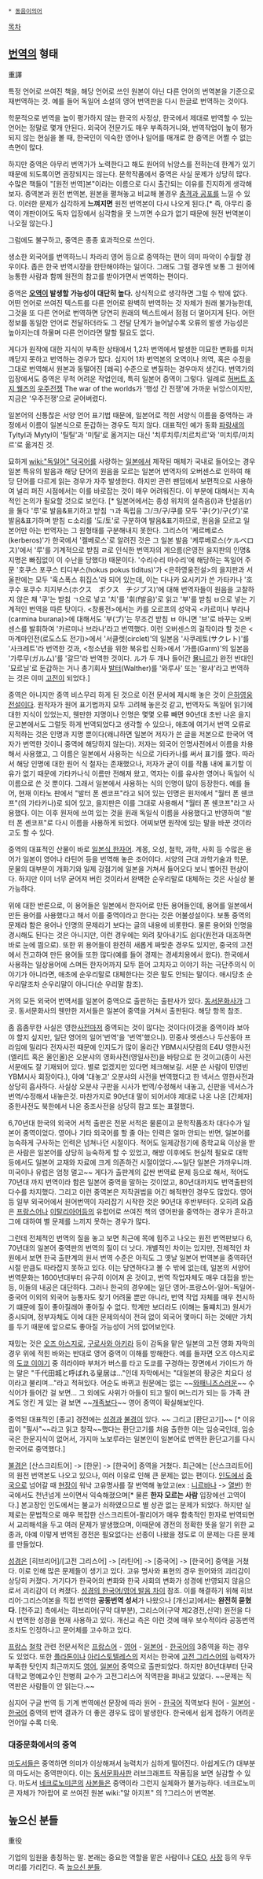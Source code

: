  * [[동음이의어]]

[[목차]]
== [[번역]]의 형태 ==
重譯

특정 언어로 쓰여진 책을, 해당 언어로 쓰인 원본이 아닌 다른 언어의 번역본을 기준으로 재번역하는 것. 예를 들어 독일어 소설의 영어 번역판을 다시 한글로 번역하는 것이다.

학문적으로 번역을 높이 평가하지 않는 한국의 사정상, 한국에서 제대로 번역할 수 있는 언어는 정말로 몇개 안된다. 외국어 전문가도 매우 부족하거니와, 번역작업이 높이 평가되지 않는 현실을 볼 때, 한국인이 익숙한 영어나 일어를 매개로 한 중역은 어쩔 수 없는 측면이 많다. 

하지만 중역은 아무리 번역가가 노력한다고 해도 원어의 뉘앙스를 전하는데 한계가 있기 때문에 되도록이면 권장되지는 않는다. 문학작품에서 중역은 사실 문제가 상당히 많다. 수많은 책들이 "[원전 번역]본"이라는 이름으로 다시 출간되는 이유를 진지하게 생각해 보자. 중역본과 원전 번역본, 원본을 펼쳐놓고 비교해 볼경우 [[충격과 공포]]를 느낄 수 있다. 이러한 문제가 심각하게 '''느껴지면''' 원전 번역본이 다시 나오게 된다.[* 즉, 아무리 중역이 개판이어도 독자 입장에서 심각함을 못 느끼면 수요가 없기 때문에 원전 번역본이 나오질 않는다.]

그럼에도 불구하고, 중역은 종종 효과적으로 쓰인다. 

생소한 외국어를 번역하느니 차라리 영어 등으로 중역하는 편이 의미 파악이 수월할 경우이다. 좁은 한국 번역시장을 한탄해야하는 일이다. 그래도 그럴 경우엔 보통 그 원어에 능통한 사람과 함께 원전의 참고를 받아가면서 번역하는 편이다.

중역은 '''[[오역]]이 발생할 가능성이 대단히 높다.''' 상식적으로 생각하면 그럴 수 밖에 없다. 어떤 언어로 쓰여진 텍스트를 다른 언어로 완벽히 번역하는 것 자체가 원래 불가능한데, 그것을 또 다른 언어로 번역하면 당연히 원래의 텍스트에서 점점 더 멀어지게 된다. 어떤 정보를 동일한 언어로 전달하더라도 그 전달 단계가 늘어날수록 오류의 발생 가능성은 높아지는데 하물며 다른 언어라면 말할 필요도 없다.

게다가 원작에 대한 지식이 부족한 상태에서 1,2차 번역에서 발생한 미묘한 변화를 미처 깨닫지 못하고 번역하는 경우가 많다. 심지어 1차 번역본의 오역이나 의역, 혹은 수정을 그대로 번역해서 원본과 동떨어진 [왜곡] 수준으로 변질하는 경우마저 생긴다. 번역가의 입장에서도 중역은 무척 어려운 작업인데, 특히 일본어 중역이 그렇다. 일례로 [[허버트 조지 웰즈]]의 [[우주전쟁]] The war of the worlds가 '행성 간 전쟁'에 가까운 뉘앙스이지만, 지금은 '우주전쟁'으로 굳어버렸다.

일본어의 신통찮은 서양 언어 표기법 때문에, 일본어로 적힌 서양식 이름을 중역하는 과정에서 이름이 일본식으로 둔갑하는 경우도 적지 않다. 대표적인 예가 동화 [[파랑새]]의 Tyltyl과 Mytyl이 '틸틸'과 '미틸'로 옮겨지는 대신 '치루치루/치르치르'와 '미치루/미치르'로 옮겨진 것.

묘하게 [[wiki:"독일어" 덕국어]]를 사랑하는 [[일본]]에서 제작된 매체가 국내로 들어오는 경우 일본 특유의 발음과 해당 단어의 원음을 모르는 일본어 번역자의 오버센스로 인하여 해당 단어를 다르게 읽는 경우가 자주 발생한다. 하지만 관련 팬덤에서 보편적으로 사용하여 널리 퍼진 시점에서는 이를 바로잡는 것이 매우 어려워진다. 이 부분에 대해서는 지속적인 논의가 필요할 것으로 보인다. [* 일본어에서는 종성 위치의 설측음(l)과 탄설음(r)을 둘다 '루'로 발음&표기하고 받침 ㄱ과 독립음 그/크/구/쿠를 모두 '쿠(ク)/구(グ)'로 발음&표기하며 받침 ㄷ소리를 '도/토'로 구분하여 발음&표기하므로, 원음을 모르고 일본어만 아는 번역자는 그 원형태를 구분해내지 못한다. 그리스어 '케르베로스(kerberos)'가 한국에서 '켈베로스'로 알려진 것은 그 일본 발음 '케루베로스(ケルベロス)'에서 '루'를 기계적으로 받침 ㄹ로 인식한 번역자의 게으름(은영전 을지판의 인명&지명은 빠짐없이 이 수난을 당했다) 때문이다. '수리수리 마수리'에 해당하는 독일어 주문 '호쿠스 포쿠스 티디부스(hokus pokus tiditus)'가 <은하영웅전설>의 을지판과 서울판에는 모두 '혹스폭스 휘집스'라 되어 있는데, 이는 다나카 요시키가 쓴 가타카나 '호쿠수 포쿠수 치지부스(ホクス　ポクス　チジブス)'에 대해 번역자들이 원음을 고찰하지 않은 채 '쿠'는 받침 ㄱ으로 넣고 '치'를 '휘(f발음)'로 읽고 '부'를 받침 ㅂ으로 넣는 기계적인 번역을 따른 탓이다. <창룡전>에서는 카를 오르프의 성악곡 <카르미나 부라나(carmina burana)>에 대해서도 '부(ブ)'는 무조건 받침 ㅂ 아니면 '브'로 바꾸는 오버센스를 발휘하여 '카르미나 브라나'라고 번역했다. 이런 오버센스의 걸작이라 할 것은 <마계마인전(로도스도 전기)>에서 '서클렛(circlet)'의 일본음 '사쿠레토(サクレト)'를 '사크레트'라 번역한 것과, <청소년을 위한 북유럽 신화>에서 '가름(Garm)'의 일본음 '가루무(ガルム)'를 '갈므'라 번역한 것이다. ル가 두 개나 들어간 [[묠니르]]가 완전 반대인 '묘르닐'로 둔갑하는 거나 총기회사 [[발터]](Walther)를 '와루사' 또는 '왈샤'라고 번역하는 것은 이미 [[고전]]이 되었다.]

중역은 아니지만 중역 비스무리 하게 된 것으로 이전 문서에 제시해 놓은 것이 [[은하영웅전설]]이다. 원작자가 원어 표기법까지 모두 고려해 놓은것 같고, 번역자도 독일어 읽기에 대한 지식이 있었는지, 웬만한 지명이나 인명은 몇몇 오류 빼면 90년대 초반 나온 을지문고본에서도 그럴듯 하게 번역되었다고 생각할 수 있으나, 애초에 여기서 번역 오류로 지적하는 것은 인명과 지명 뿐이다(왜냐하면 일본어 저자가 쓴 글을 저본으로 한국어 역자가 번역한 것이니 중역에 해당하지 않는다). 저자는 외국어 인명사전에서 이름을 차용해서 사용했고, 그 이름은 일본에서 사용하는 식으로 가타카나를 써서 표기를 했다. 따라서 해당 인명에 대한 원어 식 철자는 존재했으나, 저자가 굳이 이를 작품 내에 표기할 이유가 없기 때문에 가타카나식 이름만 전해져 왔고, 역자는 이를 유사한 영어나 독일어 식 이름으로 쓴 것 뿐이다. 그래서 일본에서 사용하는 식의 인명이 많이 등장한다. 예를 들어, 현재 이타노 판에서 "발터 폰 셴코프"라고 되어 있는 인명은 원저에서 "월터 폰 쉔코프"(의 가타카나)로 되어 있고, 을지판은 이를 그대로 사용해서 "월터 폰 쉔코프"라고 사용했다. 이는 이후 원저에 쓰여 있는 것을 원래 독일식 이름을 사용했다고 반영하여 "발터 폰 셴코프"로 다시 이름을 사용하게 되었다. 어찌보면 원작에 있는 말을 바꾼 것이라고도 할 수 있다.


중역의 대표적인 산물이 바로 [[일본식 한자어]]. 계몽, 오성, 철학, 과학, 사회 등 수많은 용어가 일본이 영어나 라틴어 등을 번역해 놓은 조어이다. 서양의 근대 과학기술과 학문, 문물의 대부분이 개화기와 일제 강점기에 일본을 거쳐서 들어오다 보니 벌어진 현상이다. 하지만 이미 너무 굳어져 버린 것이라서 완벽한 순우리말로 대체하는 것은 사실상 불가능하다.

위에 대한 반론으로, 이 용어들은 일본에서 한자어로 만든 용어들인데, 용어를 일본에서 만든 용어를 사용했다고 해서 이를 중역이라고 한다는 것은 어불성설이다. 보통 중역의 문제라 함은 용어나 인명의 문제라기 보다는 글의 내용에 비롯한다. 물론 용어와 인명을 경시해도 된다는 것은 아니지만, 이런 경우에는 외려 찾아내기도 쉽다(원전과 대조하면 바로 눈에 띔으로). 또한 위 용어들이 완전히 새롭게 짜맞춘 경우도 있지만, 중국의 고전에서 전고하여 만든 용어들 또한 많다(예를 들어 경제는 경세치용에서 왔다). 한국에서 사용하는 일상용어에 스며든 한자어까지 모두 뜯어 고치자고 이야기 하는 극단주의식 이야기가 아니라면, 애초에 순우리말로 대체한다는 것은 말도 안되는 말이다. 애시당초 순우리말조차 순우리말이 아니다(순 우리말 참조). 

거의 모든 외국어 번역서를 일본어 중역으로 출판하는 출판사가 있다. [[동서문화사]]가 그 곳. 동서문화사의 웬만한 저서들은 일본어 중역을 거쳐서 출판된다. 해당 항목 참조.

좀 흠좀무한 사실은 영한[[사전]]마저 중역되는 것이 많다는 것이다(이것을 중역이라 보아야 할지 싶지만, 일단 영어의 일어'번역'을 '번역'했으니). 민중사 엣센스나 두산동아 프라임에 밀리다 전자사전 때문에 인지도가 많이 올라간 YBM시사닷컴의 E4U 영한사전(엘리트 혹은 올인올)은 오분샤의 영화사전(영일사전)을 바탕으로 한 것이고(종이 사전 서문에도 잘 기재되어 있다. 별로 없겠지만 있다면 체크해보길. 서문 쓴 사람이 민영빈 YBM시사 회장이다.), 아예 '대놓고' 오분샤의 사전을 번역했다고 한 넥서스 영한사전과 상당히 흡사하다. 사실상 오분샤 구판을 시사가 번역/수정해서 내놓고, 신판을 넥서스가 번역/수정해서 내놓은것.   마찬가지로 90년대 말이 되어서야 제대로 나온 나온 [간체자] 중한사전도 북한에서 나온 중조사전을 상당히 참고 또는 표절했다.  

6,70년대 한국의 외국어 서적 출판은  전문 서적은 물론이고 문학작품조차 대다수가 일본어 중역이었다. 영어나 기타 외국어를 할 줄 아는 인력은 얼마 안되는 반면, 일본어를 능숙하게 구사하는  인력은 넘쳐나던 시절이다. 적어도 일제강점기에 중학교육 이상을 받은 사람은 일본어를 상당히 능숙하게 할 수 있었고, 해방 이후에도 현실적 필요로 대학 등에서도 일본어 교재와 자료에 크게 의존하건 시절이었다.~~일단 일본은 가까우니까. 미국이나 유럽은 엄청 멀고~~ 게다가 출판계의 값싼 번역료 문제 등으로 해서, 적어도 70년대 까지 번역이라 함은 일본어 중역을 말하는 것이었고, 80년대까지도 번역출판의 다수를 차지했다. 그리고 이런 중역본은 저작권법을 어긴 해적판인 경우도 많았다. 영어 등 일부 외국어에서 원어번역이 자리잡기 시작한 것은 90년대 후반부터다. 오히려 요즘은 [[프랑스어]]나 [[이탈리아어]]등의 유럽어로 쓰여진 책의 영어판을 중역하는 경우가 흔하고 그에 대하여 별 문제를 느끼지 못하는 경우가 많다. 

그런데 전체적인 번역의 질을 놓고 보면 최근에 목에 힘주고 나오는 원전 번역판보다 6, 70년대의 일본어 중역판의 번역의 질이 더 낫다. 개별적인 차이는 있지만, 전체적인 차원에서 보면 한국 출판계의 원서 번역 수준은 아직도 그 옛날 일본어 번역본을 중역하던 시절 만큼도 따라잡지 못하고 있다. 이는 당연하다고 볼 수 밖에 없는데, 일본의 서양어 번역문화는 1600년대부터 유구히 이어져 온 것이고, 번역 작업자체도 매우 대접을 받는 등, 이들의 내공은 대단하다. 그러나 한국의 경우에는 일단 영어-프랑스어-일어-독일어-중국어 이외의 외국어 능통자도 찾기 어려울 뿐만 아니라, 번역 작업 자체를 매우 천시하기 떄문에 질이 좋아질래야 좋아질 수 없다. 학계만 보더라도 (이해는 둘쨰치고) 원서가 중시되며, 정부자체도 이에 대한 문제의식이 전혀 없이 외국어 몇마디 하는 것에만 가치를 두기 때문에 앞으로도 좋아질 가능성이 거의 없어보인다. 

재밌는 것은 [[오즈 야스지로]], [[구로사와 아키라]] 등이 감독을 맡은 일본의 고전 영화 자막의 경우 위에 적힌 바와는 반대로 영어 중역이 이해를 방해한다. 예를 들자면 오즈 야스지로의 [[도쿄 이야기]] 중 히라야마 부처가 버스를 타고 도쿄를 구경하는 장면에서 가이드가 하는 말은 "千代田城と呼ばれる皇居は..."인데 자막에서는 "대일본의 황궁은 치요다 성이라고 불리며..."라고 적혀있다. 어순도 바뀌고 원문에는 없는 ~~[[와패니즈]]스러운~~ 수식어가 들어간 걸 보면... 그 외에도 사위가 아들이 되고 딸이 며느리가 되는 등 가족 관계도 엉킨 게 있는 걸 보면 ~~[[개족보]]다~~ 영어 중역이 확실해보인다.

중역된 대표적인 [종교] 경전에는 [[성경]]과 [[불경]]이 있다. ~~ 그리고 [환단고기]~~ [* 이유립이 "필사"~~라고 읽고 창작~~했다는 환단고기를 처음 출한한 이는 임승국인데, 임승국은 한문지식이 없어서, 가지마 노보루라는 일본인이 일본어로 번역한 환단고기를 다시 한국어로 중역했다.]

[[불경]]은 [산스크리트어] -> [한문] -> [한국어] 중역을 거쳤다.
최근에는 [산스크리트어]의 원전 번역본도 나오고 있으나, 여러 이유로 인해 큰 문제는 없는 편이다. [[인도]]에서 [[중국]]으로 넘어갈 때 [[현장]]이 워낙 고유명사를 잘 번역해 놓았고(ex : [[니르바나]] -> [[열반]]) 한국에서도 천년넘게 쓰이면서 익숙해졌으며[* 물론 '''한자 모르는 사람''' 입장에선 고역이다.] 본고장인 인도에서는 불교가 쇠하였으므로 별 상관 없는 문제가 되었다. 하지만 실제로는 문법적으로 매우 복잡한 산스크리트어-팔리어가 매우 함축적인 한자로 번역되면서 교리해석을 두고 여러 문제가 발생했으며, 이때문에 경전의 정확한 뜻을 알기 위한 교종과, 아예 이렇게 번역된 경전은 필요없다는 선종이 나왔을 정도로 이 문제는 다른 문제를 만들었다. 

[[성경]]은 [히브리어]/[고전 그리스어] -> [라틴어] -> [중국어] -> [한국어] 중역을 거쳤다. 이로 인해 많은 문제들이 생기고 있다. 
고유 명사와 표현의 경우 원어와의 괴리감이 상당히 커졌다. 거기다가 한국어의 변화와 한국 사회의 변화가 성경에 반영되지 않음으로서 괴리감이 더 켜졌다. [[성경의 한국어/영어 발음 차이]] 참조.
이를 해결하기 위해 히브리어·그리스어본을 직접 번역한 '''공동번역 성서'''가 나왔으나 [개신교]에서는 '''완전히 묻혔다'''. [천주교] 측에서는 히브리어(구약 대부분), 그리스어(구약 제2경전,신약) 원전을 다시 번역한 성경을 현재 사용하고 있다. 개신교 측은 이런 것에 매우 보수적이라 공동번역 조차도 인정하나고 문어체를 고수하고 있다. 

[[프랑스]] [[철학]] 관련 전문서적은 [[프랑스어]] - [[영어]] - [[일본어]] - [[한국어]]의 3중역을 하는 경우도 있었다. 또한 [[플라톤]]이나 [[아리스토텔레스]]의 저서는 한국에 [[고전 그리스어]]의 능력자가 부족한 탓인지 최근까지도  [[영어]], [[일본어]] 중역으로 출판되었다. 하지만 80년대부터 단국대학교 명예교수인 천병희 교수가 고전그리스어 직역판을 펴내고 있었다. ~~문제는 직역판은 사람들이 안 읽는다.~~

심지어 구글 번역 등 기계 번역에선 문장에 따라 원어 - [[한국어]] 직역보다 원어 - [[일본어]] - [[한국어]] 중역의 번역 결과가 더 좋은 경우도 많이 발생한다. 한국에서 쉽게 접하기 어려운 언어일 수록 더욱. 
=== 대중문화에서의 중역 ===
[[마도서]]들은 중역하면 의미가 이상해져서 능력치가 심하게 떨어진다. 아쉽게도(?) 대부분의 마도서는 중역판이다. 이는 [[동서문화사]]판 러브크래프트 작품집을 보면 실감할 수 있다. 마도서 [[네크로노미콘]]의 [[사본]]들은 중역이라 그런지 실체화가 불가능하다. 네크로노미콘 자체가 ?아랍어 로 쓰여진 원본 wiki:"알 아지프" 의 ?그리스어 번역본.
== 높으신 분들 ==
重役

기업의 임원을 총칭하는 말. 본래는 중요한 역할을 맡은 사람이나 [[CEO]], [[사장]] 등의 우두머리를 가리킨다. 즉 [[높으신 분들]].

